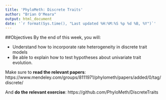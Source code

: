 ```yaml
---
title: 'PhyloMeth: Discrete Traits'
author: "Brian O'Meara"
output: html_document
date: '`r format(Sys.time(), "Last updated %H:%M:%S %p %d %B, %Y")`'
---
```




##Objectives
By the end of this week, you will:

* Understand how to incorporate rate heterogeneity in discrete trait models
* Be able to explain how to test hypotheses about univariate trait evolution.

Make sure to **read the relevant papers**: https://www.mendeley.com/groups/8111971/phylometh/papers/added/0/tag/discrete/  

And **do the relevant exercise**:
https://github.com/PhyloMeth/DiscreteTraits
